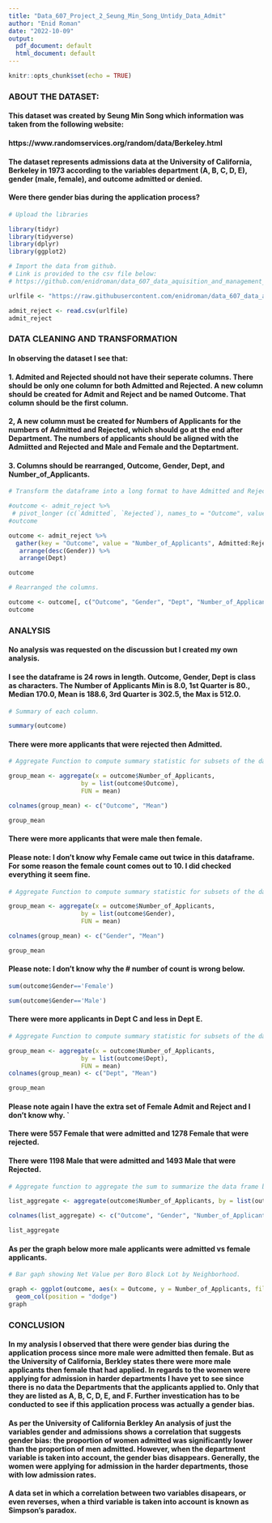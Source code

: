 ---
title: "Data_607_Project_2_Seung_Min_Song_Untidy_Data_Admit"
author: "Enid Roman"
date: "2022-10-09"
output:
  pdf_document: default
  html_document: default
---

```{r setup, include=FALSE}
knitr::opts_chunk$set(echo = TRUE)
```

### **ABOUT THE DATASET:**

#### This dataset was created by Seung Min Song which information was taken from the following website:

#### https://www.randomservices.org/random/data/Berkeley.html

#### The dataset represents admissions data at the University of California, Berkeley in 1973 according to the variables department (A, B, C, D, E), gender (male, female), and outcome admitted or denied. 

#### Were there gender bias during the application process?

```{r}
# Upload the libraries 

library(tidyr)
library(tidyverse)
library(dplyr)
library(ggplot2)
```

```{r}
# Import the data from github. 
# Link is provided to the csv file below: 
# https://github.com/enidroman/data_607_data_aquisition_and_management_project/blob/main/Seung%20Min%20Song%20Untidy%20Dataset%20Admit.csv

urlfile <- "https://raw.githubusercontent.com/enidroman/data_607_data_aquisition_and_management_project/main/Seung%20Min%20Song%20Untidy%20Dataset%20Admit.csv"

admit_reject <- read.csv(urlfile)
admit_reject
```
### **DATA CLEANING AND TRANSFORMATION**

#### In observing the dataset I see that: 

#### 1. Admited and Rejected should not have their seperate columns. There should be only one column for both Admitted and Rejected. A new column should be created for Admit and Reject and be named Outcome. That column should be the first column. 

#### 2, A new column must be created for Numbers of Applicants for the numbers of Admitted and Rejected, which should go at the end after Department. The numbers of applicants should be aligned with the Admiitted and Rejected and Male and Female and the Deptartment. 

#### 3. Columns should be rearranged, Outcome, Gender, Dept, and Number_of_Applicants.

```{r}
# Transform the dataframe into a long format to have Admitted and Rejected in one column and have Numbers of Applicants in one column.

#outcome <- admit_reject %>% 
 # pivot_longer (c(`Admitted`, `Rejected`), names_to = "Outcome", values_to = "Numbers_of_Applicants") 
#outcome

outcome <- admit_reject %>% 
  gather(key = "Outcome", value = "Number_of_Applicants", Admitted:Rejected) %>%
   arrange(desc(Gender)) %>%
   arrange(Dept)

outcome
```

```{r}
# Rearranged the columns. 

outcome <- outcome[, c("Outcome", "Gender", "Dept", "Number_of_Applicants")] 
outcome
```
### **ANALYSIS**

#### No analysis was requested on the discussion but I created my own analysis.

#### I see the dataframe is 24 rows in length. Outcome, Gender, Dept is class as characters. The Number of Applicants Min is 8.0, 1st Quarter is 80., Median 170.0, Mean is 188.6, 3rd Quarter is 302.5, the Max is 512.0.

```{r}
# Summary of each column.

summary(outcome)
```

#### There were more applicants that were rejected then Admitted. 

```{r}
# Aggregate Function to compute summary statistic for subsets of the data, Average of Number of Applicants by Outcome(Applicants Admitted and Rejected).

group_mean <- aggregate(x = outcome$Number_of_Applicants, 
                    by = list(outcome$Outcome),
                    FUN = mean)

colnames(group_mean) <- c("Outcome", "Mean")

group_mean
```
#### There were more applicants that were male then female.

#### Please note: I don't know why Female came out twice in this dataframe. For some reason the female count comes out to 10. I did checked everything it seem fine. 

```{r}
# Aggregate Function to compute summary statistic for subsets of the data, Average of Number of Applicants by Gender(Female and Male).

group_mean <- aggregate(x = outcome$Number_of_Applicants, 
                    by = list(outcome$Gender),
                    FUN = mean)

colnames(group_mean) <- c("Gender", "Mean")

group_mean
```
#### Please note: I don't know why the # number of count is wrong below. 

```{r}
sum(outcome$Gender=='Female')
```
```{r}
sum(outcome$Gender=='Male')
```
#### There were more applicants in Dept C and less in Dept E.

```{r}
# Aggregate Function to compute summary statistic for subsets of the data, Average of Number of Applicants by Dept (A, B, C, D, E, F).

group_mean <- aggregate(x = outcome$Number_of_Applicants, 
                    by = list(outcome$Dept),
                    FUN = mean)
colnames(group_mean) <- c("Dept", "Mean")

group_mean
```
#### Please note again I have the extra set of Female Admit and Reject and I don't know why. `

#### There were 557 Female that were admitted and 1278 Female that were rejected.

#### There were 1198 Male that were admitted and 1493 Male that were Rejected. 

```{r}
# Aggregate function to aggregate the sum to summarize the data frame based on the two variables, Outcome and Gender.

list_aggregate <- aggregate(outcome$Number_of_Applicants, by = list(outcome$Outcome, outcome$Gender), FUN = sum)

colnames(list_aggregate) <- c("Outcome", "Gender", "Number_of_Applicants")

list_aggregate
```
#### As per the graph below more male applicants were admitted vs female applicants. 

```{r}
# Bar gaph showing Net Value per Boro Block Lot by Neighborhood. 

graph <- ggplot(outcome, aes(x = Outcome, y = Number_of_Applicants, fill = Gender)) +
  geom_col(position = "dodge")
graph
```


### **CONCLUSION**

#### In my analysis I observed that there were gender bias during the application process since more male were admitted then female. But as the University of California, Berkley states there were more male applicants then female that had applied. In regards to the women were applying for admission in harder departments I have yet to see since there is no data the Departments that the applicants applied to. Only that they are listed as A, B, C, D, E, and F. Further investication has to be conducted to see if this application process was actually a gender bias. 

#### As per the University of California Berkley An analysis of just the variables gender and admissions shows a correlation that suggests gender bias: the proportion of women admitted was significantly lower than the proportion of men admitted. However, when the department variable is taken into account, the gender bias disappears. Generally, the women were applying for admission in the harder departments, those with low admission rates.

#### A data set in which a correlation between two variables disapears, or even reverses, when a third variable is taken into account is known as Simpson's paradox.




